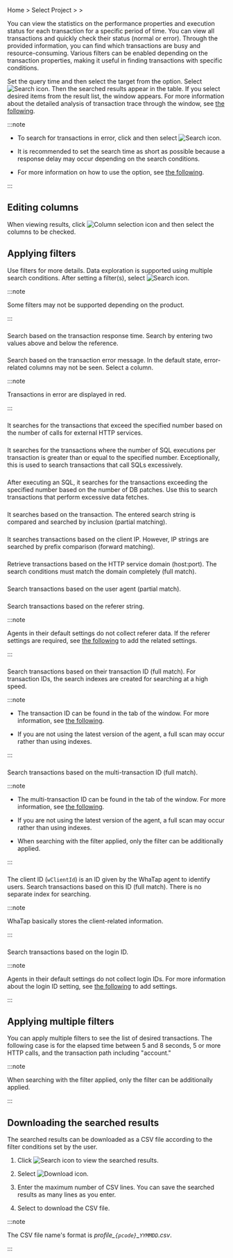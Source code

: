 Home &gt; Select Project &gt; <Cmdname sid="analysis" className="uitext" /> &gt; <Cmdname sid="tx_search" className="uitext" />

You can view the statistics on the performance properties and execution status for each transaction for a specific period of time. You can view all transactions and quickly check their status (normal or error). Through the provided information, you can find which transactions are busy and resource-consuming. Various filters can be enabled depending on the transaction properties, making it useful in finding transactions with specific conditions.

<ImgLang img='apm-tx-search.png' desc='Transaction Search' />

Set the query time and then select the target from the <Cmdname sid="application" className="uitext" /> option. Select ![Search icon](/img/ico-btn-search.png). Then the searched results appear in the table. If you select desired items from the result list, the <Cmdname sid="TTL06527" className="uitext" /> window appears. For more information about the detailed analysis of transaction trace through the <Cmdname sid="TTL06527" className="uitext" /> window, see [the following](trs-profile#details).

:::note

- To search for transactions in error, click <Cmdname sid="show_only_error" className="uitext" /> and then select ![Search icon](/img/ico-btn-search.png).

- It is recommended to set the search time as short as possible because a response delay may occur depending on the search conditions.

- For more information on how to use the <Cmdname sid="time_selector" className="uitext" /> option, see [the following](usage-ui#timeselector).

:::

## Editing columns

<ImgLang img='whatap_application_analysis_tx_profile_column.png' desc='Select Column' />

When viewing results, click ![Column selection icon](/img/ico-column-set.svg) <Cmdname sid="column_select" className="uitext" /> and then select the columns to be checked.

## Applying filters

Use filters for more details. Data exploration is supported using multiple search conditions. After setting a filter(s), select ![Search icon](/img/ico-btn-search.png).

:::note

Some filters may not be supported depending on the product.

:::

### <Cmdname sid="TTL06361" />

<ImgLang img='apm-tx-search-elapsed-time.png' desc='Elapsed time' />

Search based on the transaction response time. Search by entering two values above and below the reference.

### <Cmdname sid="TTL06088" />

<ImgLang img='apm-tx-search-error-message.png' desc='Error message' />

Search based on the transaction error message. In the default state, error-related columns may not be seen. Select a column.

:::note

Transactions in error are displayed in red.

:::

### <Cmdname sid="TTL06089" />

<ImgLang img='apm-tx-search-http-call.png' desc='HTTP call count' />

It searches for the transactions that exceed the specified number based on the number of calls for external HTTP services.

### <Cmdname sid="TTL06097" />

<ImgLang img='apm-tx-search-sql-count.png' desc='SQL count' />

It searches for the transactions where the number of SQL executions per transaction is greater than or equal to the specified number. Exceptionally, this is used to search transactions that call SQLs excessively.

### <Cmdname sid="TTL06094" />

<ImgLang img='apm-tx-search-sql-fetch-count.png' desc='SQL fetch count' />

After executing an SQL, it searches for the transactions exceeding the specified number based on the number of DB patches. Use this to search transactions that perform excessive data fetches.

### <Cmdname sid="TTL06918" />

<ImgLang img='apm-tx-search-transaction.png' desc='Transaction' />

It searches based on the transaction. The entered search string is compared and searched by inclusion (partial matching).

### <Cmdname sid="TTL06081" />

<ImgLang img='apm-tx-search-client-ip.png' desc='IP' />

It searches transactions based on the client IP. However, IP strings are searched by prefix comparison (forward matching).

### <Cmdname sid="TTL06101" />

<ImgLang img='apm-tx-search-domain.png' desc='Domain' />

Retrieve transactions based on the HTTP service domain (host:port). The search conditions must match the domain completely (full match).

### <Cmdname sid="TTL06359" />

<ImgLang img='apm-tx-search-user-agent.png' desc='User agent' />

Search transactions based on the user agent (partial match).

<InDoc product="java,python,nodejs">

### <Cmdname sid="TTL06108" />

Search transactions based on the referer string.

:::note

Agents in their default settings do not collect referer data. If the referer settings are required, see [the following](analysis-apm-trs#stat-referer) to add the related settings.

:::

</InDoc>

### <Cmdname sid="TTL06111" />

<ImgLang img='apm-tx-search-tx-id.png' desc='Transaction ID' />

Search transactions based on their transaction ID (full match). For transaction IDs, the search indexes are created for searching at a high speed.

:::note

- The transaction ID can be found in the <Cmdname sid="TTL06125" className="uitext" /> tab of the <Cmdname sid="TTL06527" className="uitext" /> window. For more information, see [the following](trs-profile#anlaysis-trace-record-summary).

- If you are not using the latest version of the agent, a full scan may occur rather than using indexes.

:::

### <Cmdname sid="TTL06107" />

<ImgLang img='apm-tx-search-mtx-id.png' desc='Multi-transaction ID' />

Search transactions based on the multi-transaction ID (full match).

:::note

<Xclude product="dotnet">

- The multi-transaction ID can be found in the <Cmdname sid="TTL06125" className="uitext" /> tab of the <Cmdname sid="TTL06527" className="uitext" /> window. For more information, see [the following](trs-multi-trace#trace-multi-tx).

</Xclude>

- If you are not using the latest version of the agent, a full scan may occur rather than using indexes.

- When searching with the <Cmdname sid="TTL06107" className="uitext" /> filter applied, only the <Cmdname sid="TTL06111" className="uitext" /> filter can be additionally applied.

:::

### <Cmdname sid="TTL06420" />

<ImgLang img='apm-tx-search-wclientid.png' desc='Client ID' />

The client ID (`wClientId`) is an ID given by the WhaTap agent to identify users. Search transactions based on this ID (full match). There is no separate index for searching.

:::note

WhaTap basically stores the client-related information.

:::

<InDoc product="java">

### <Cmdname sid="TTL06082" />

Search transactions based on the login ID.

:::note

Agents in their default settings do not collect login IDs. For more information about the login ID setting, see [the following](script-plugin#common-plugin) to add settings.

:::

</InDoc>

## Applying multiple filters

You can apply multiple filters to see the list of desired transactions. The following case is for the elapsed time between 5 and 8 seconds, 5 or more HTTP calls, and the transaction path including "account."

<ImgLang img='apm-tx-search-multiple-filtering.png' desc='Apply multiple filters' />

:::note

When searching with the <Cmdname sid="TTL06107" className="uitext" /> filter applied, only the <Cmdname sid="TTL06111" className="uitext" /> filter can be additionally applied.

:::

## Downloading the searched results

The searched results can be downloaded as a CSV file according to the filter conditions set by the user. 

1. Click ![Search icon](/img/ico-btn-search.png) to view the searched results.

2. Select ![Download icon](/img/ic-csv-download-ms.svg).

3. Enter the maximum number of CSV lines. You can save the searched results as many lines as you enter.

4. Select <Cmdname sid="download" className="uitext" /> to download the CSV file.

:::note

The CSV file name's format is _profile\_`{pcode}`\_`YYMMDD`.csv_.

:::
